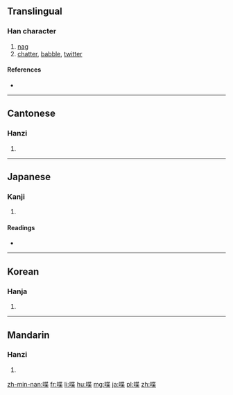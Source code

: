 ==Translingual==

===Han character===
{{Han char|rn=30|rad=口|as=09|sn=12|four=6409<sub>4</sub>|canj=口心廿木 (RPTD)}}

# [[nag]]
# [[chatter]], [[babble]], [[twitter]]

====References====
* {{Han ref|kx=0198.010|dkj=03917|dj=0419.120|hdz=10649.100|uh=558B|ud=21899|bh=B3E3|bd=46051}}

----

==Cantonese==

===Hanzi===
{{yue-hanzi|jyut=|y=dip6}}

# {{defn|lang=yue|sort=口09}}

----

==Japanese==

===Kanji===
{{ja-kanji|grade=n|rs=口09}}

# {{defn|lang=ja|sort=口09}}

====Readings====
* {{ja-readings|on=[[ちょう]] (chō), [[とう]] (tō)|kun=[[しゃべる]] (shaberu), [[ついばむ]] (tsuibamu)}}

----

==Korean==

===Hanja===
{{ko-hanja|hangeul=[[첩]], [[잡]]|rv=cheop, jap|mr=ch'ŏp, chap}}

# {{defn|lang=ko|sort=口09}}

----

==Mandarin==

===Hanzi===
{{cmn-hanzi|pin=[[dié]] ([[die2]])|wg=tieh<sup>2</sup>}}

# {{defn|lang=cmn|sort=口09}}

[[zh-min-nan:喋]]
[[fr:喋]]
[[li:喋]]
[[hu:喋]]
[[mg:喋]]
[[ja:喋]]
[[pl:喋]]
[[zh:喋]]